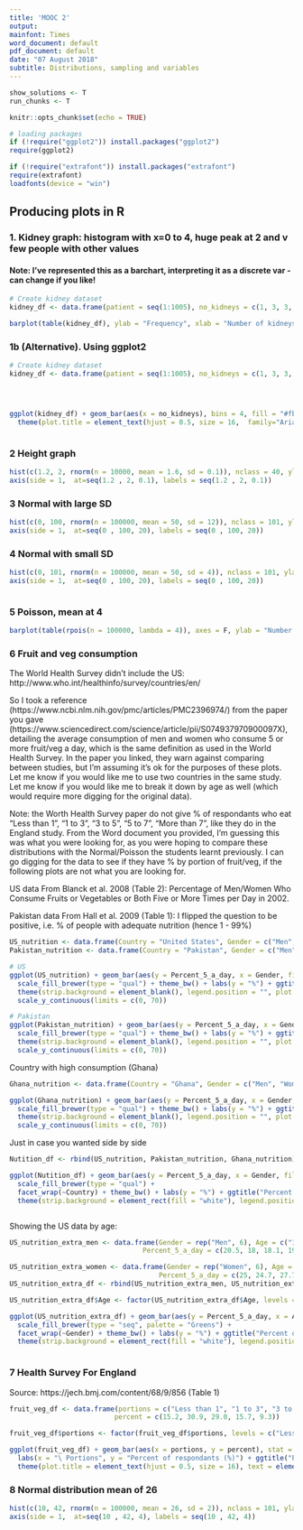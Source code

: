 ```yaml
---
title: 'MOOC 2'
output:
mainfont: Times
word_document: default
pdf_document: default
date: "07 August 2018"
subtitle: Distributions, sampling and variables
---
```

```r
show_solutions <- T
run_chunks <- T
```

```r
knitr::opts_chunk$set(echo = TRUE)
```



```r

# loading packages
if (!require("ggplot2")) install.packages("ggplot2")
require(ggplot2)

if (!require("extrafont")) install.packages("extrafont")
require(extrafont)
loadfonts(device = "win")


```

## Producing plots in R

### 1. Kidney graph: histogram with x=0 to 4, huge peak at 2 and v few people with other values

#### Note: I've represented this as a barchart, interpreting it as a discrete var - can change if you like!

```r

# Create kidney dataset
kidney_df <- data.frame(patient = seq(1:1005), no_kidneys = c(1, 3, 3, 3, 4, rep(2, 1000)))

barplot(table(kidney_df), ylab = "Frequency", xlab = "Number of kidneys", main = "Distribution of number of kidneys at birth")

```


### 1b (Alternative). Using ggplot2

```r

# Create kidney dataset
kidney_df <- data.frame(patient = seq(1:1005), no_kidneys = c(1, 3, 3, 3, 4, rep(2, 1000)))




ggplot(kidney_df) + geom_bar(aes(x = no_kidneys), bins = 4, fill = "#fbb4ae", colour = "black", size = 0.8, width = 0.8) + theme_bw() + labs(x = "Number of kidneys", y = "Frequency") + ggtitle("Distribution of number of kidneys at birth") +
  theme(plot.title = element_text(hjust = 0.5, size = 16,  family="Arial"),text = element_text(size = 16),  axis.text.x = element_text(colour = "black"), axis.ticks.y=element_blank(), axis.text.y = element_blank())



```


### 2 Height graph

```r


hist(c(1.2, 2, rnorm(n = 10000, mean = 1.6, sd = 0.1)), nclass = 40, ylab = "", xlab = "Height in cm", main = "Distribution of adult height in cm", axes = F)
axis(side = 1,  at=seq(1.2 , 2, 0.1), labels = seq(1.2 , 2, 0.1))

```


### 3 Normal with large SD



```r

hist(c(0, 100, rnorm(n = 100000, mean = 50, sd = 12)), nclass = 101, ylab = "Frequency", xlab = "", main = "", axes = F)
axis(side = 1,  at=seq(0 , 100, 20), labels = seq(0 , 100, 20))


```



### 4 Normal with small SD



```r

hist(c(0, 101, rnorm(n = 100000, mean = 50, sd = 4)), nclass = 101, ylab = "Frequency", xlab = "", main = "", axes = F)
axis(side = 1,  at=seq(0 , 100, 20), labels = seq(0 , 100, 20))



```

### 5 Poisson, mean at 4



```r

barplot(table(rpois(n = 100000, lambda = 4)), axes = F, ylab = "Number of patients in an hour")


```



### 6 Fruit and veg consumption

The World Health Survey didn't include the US:
http://www.who.int/healthinfo/survey/countries/en/

So I took a reference (https://www.ncbi.nlm.nih.gov/pmc/articles/PMC2396974/) from the paper you gave (https://www.sciencedirect.com/science/article/pii/S074937970900097X), detailing the average consumption of men and women who consume 5 or more fruit/veg a day, which is the same definition as used in the World Health Survey. In the paper you linked, they warn against comparing between studies, but I'm assuming it's ok for the purposes of these plots. Let me know if you would like me to use two countries in the same study. Let me know if you would like me to break it down by age as well (which would require more digging for the original data).

Note: the Worth Health Survey paper do not give % of respondants who eat "Less than 1", "1 to 3", "3 to 5", "5 to 7", "More than 7", like they do in the England study. From the Word document you provided, I'm guessing this was what you were looking for, as you were hoping to compare these distributions with the Normal/Poisson the students learnt previously. I can go digging for the data to see if they have % by portion of fruit/veg, if the following plots are not what you are looking for.

US data
From Blanck et al. 2008 (Table 2):
Percentage of Men/Women Who Consume Fruits or Vegetables or Both Five or More Times per Day in 2002.

Pakistan data
From Hall et al. 2009 (Table 1):
I flipped the question to be positive, i.e. % of people with adequate nutrition (hence 1 - 99%)


```r


US_nutrition <- data.frame(Country = "United States", Gender = c("Men", "Women"), Percent_5_a_day = c(20.2, 29.5))
Pakistan_nutrition <- data.frame(Country = "Pakistan", Gender = c("Men", "Women"), Percent_5_a_day = c(100 - 99.2, 100 - 99.3))

# US
ggplot(US_nutrition) + geom_bar(aes(y = Percent_5_a_day, x = Gender, fill = Gender), stat = "identity", colour = "black") +
  scale_fill_brewer(type = "qual") + theme_bw() + labs(y = "%") + ggtitle("Percent of citizens of US who consume at \n least 5 portions of fruit or vegetables a day")+
  theme(strip.background = element_blank(), legend.position = "", plot.title = element_text(hjust = 0.5, size = 16), text = element_text(size = 16), axis.text.x = element_text(colour = "black"), axis.text.y = element_text(colour = "black"))+
  scale_y_continuous(limits = c(0, 70))

# Pakistan
ggplot(Pakistan_nutrition) + geom_bar(aes(y = Percent_5_a_day, x = Gender, fill = Gender), stat = "identity", colour = "black") +
  scale_fill_brewer(type = "qual") + theme_bw() + labs(y = "%") + ggtitle("Percent of citizens of Pakistan who consume at \n least 5 portions of fruit or vegetables a day")+
  theme(strip.background = element_blank(), legend.position = "", plot.title = element_text(hjust = 0.5, size = 16), text = element_text(size = 16), axis.text.x = element_text(colour = "black"), axis.text.y = element_text(colour = "black")) +
  scale_y_continuous(limits = c(0, 70))

```




Country with high consumption (Ghana)

```r

Ghana_nutrition <- data.frame(Country = "Ghana", Gender = c("Men", "Women"), Percent_5_a_day = c(100 - 36.6, 100 - 38.0))

ggplot(Ghana_nutrition) + geom_bar(aes(y = Percent_5_a_day, x = Gender, fill = Gender), stat = "identity", colour = "black") +
  scale_fill_brewer(type = "qual") + theme_bw() + labs(y = "%") + ggtitle("Percent of citizens of Ghana who consume at \n least 5 portions of fruit or vegetables a day")+
  theme(strip.background = element_blank(), legend.position = "", plot.title = element_text(hjust = 0.5, size = 16), text = element_text(size = 16), axis.text.x = element_text(colour = "black"), axis.text.y = element_text(colour = "black")) +
  scale_y_continuous(limits = c(0, 70))


```




Just in case you wanted side by side

```r


Nutition_df <- rbind(US_nutrition, Pakistan_nutrition, Ghana_nutrition)

ggplot(Nutition_df) + geom_bar(aes(y = Percent_5_a_day, x = Gender, fill = Gender), stat = "identity", colour = "black") +
  scale_fill_brewer(type = "qual") +
  facet_wrap(~Country) + theme_bw() + labs(y = "%") + ggtitle("Percent of people who consume at \n least 5 portions of fruit or vegetables a day")+
  theme(strip.background = element_rect(fill = "white"), legend.position = "", plot.title = element_text(hjust = 0.5, size = 16), text = element_text(size = 16), axis.text.x = element_text(colour = "black"), axis.text.y = element_text(colour = "black"))



```

Showing the US data by age:

```r


US_nutrition_extra_men <- data.frame(Gender = rep("Men", 6), Age = c("18 - 24", "25 - 34", "35 - 44", "45 - 54", "55 - 64", "65 and over"),
                                 Percent_5_a_day = c(20.5, 18, 18.1, 19, 20.4, 27.9))

US_nutrition_extra_women <- data.frame(Gender = rep("Women", 6), Age = c("18 - 24", "25 - 34", "35 - 44", "45 - 54", "55 - 64", "65 and over"),
                                     Percent_5_a_day = c(25, 24.7, 27.7, 29, 31.8, 38.1))
US_nutrition_extra_df <- rbind(US_nutrition_extra_men, US_nutrition_extra_women)

US_nutrition_extra_df$Age <- factor(US_nutrition_extra_df$Age, levels = c("18 - 24", "25 - 34", "35 - 44", "45 - 54", "55 - 64", "65 and over"))

ggplot(US_nutrition_extra_df) + geom_bar(aes(y = Percent_5_a_day, x = Age, fill = Age), stat = "identity", colour = "black") +
  scale_fill_brewer(type = "seq", palette = "Greens") +
  facet_wrap(~Gender) + theme_bw() + labs(y = "%") + ggtitle("Percent of people who consume at least 5 portions of fruit or vegetables a day \n")+
  theme(strip.background = element_rect(fill = "white"), legend.position = "", plot.title = element_text(hjust = 0.5, size = 16), text = element_text(size = 16), axis.text.x = element_text(colour = "black"), axis.text.y = element_text(colour = "black"))



```





### 7 Health Survey For England

Source:
https://jech.bmj.com/content/68/9/856 (Table 1)

```r




fruit_veg_df <- data.frame(portions = c("Less than 1", "1 to 3", "3 to 5", "5 to 7", "More than 7"),
                          percent = c(15.2, 30.9, 29.0, 15.7, 9.3))

fruit_veg_df$portions <- factor(fruit_veg_df$portions, levels = c("Less than 1", "1 to 3", "3 to 5", "5 to 7", "More than 7"))

ggplot(fruit_veg_df) + geom_bar(aes(x = portions, y = percent), stat =  "identity", fill = "#a6cee3", colour = "black", size = 0.8, width = 0.8) + theme_bw()+
  labs(x = "\ Portions", y = "Percent of respondants (%)") + ggtitle("Portions of fruit and vegetables \n eaten on previous day in England") +
  theme(plot.title = element_text(hjust = 0.5, size = 16), text = element_text(size = 16), axis.text.x = element_text(colour = "black"), axis.text.y = element_text(colour = "black"))


```

### 8 Normal distribution mean of 26
```r


hist(c(10, 42, rnorm(n = 100000, mean = 26, sd = 2)), nclass = 101, ylab = "Frequency", xlab = "BMI", main = "", axes = F)
axis(side = 1,  at=seq(10 , 42, 4), labels = seq(10 , 42, 4))



```
